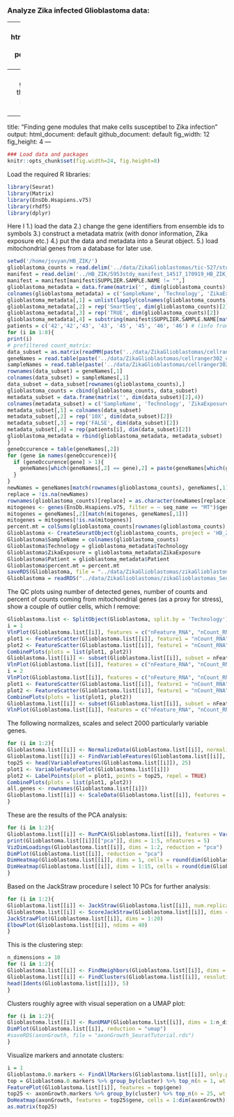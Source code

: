### Analyze Zika infected Glioblastoma data:

---
  output:
  html_document: default
pdf_document: default
---
  ### Finding gene modules that make cells susceptibel to Zika infection
  
  ---
  title: "Finding gene modules that make cells susceptibel to Zika infection"
output:
  html_document: default
github_document: default
fig_width: 12
fig_height: 4 
---
  
```r
### Load data and packages
knitr::opts_chunk$set(fig.width=24, fig.height=8) 
```

Load the required R libraries:
```r
library(Seurat)
library(Matrix)
library(EnsDb.Hsapiens.v75)
library(rhdf5)
library(dplyr)
```

Here I 1.) load the data 2.) change the gene identifiers from ensemble ids to symbols 3.) construct a metadata matrix (with donor information, Zika exposure etc.)  4.) put the data and metadata into a Seurat object. 5.) load mitochondrial genes from a database for later use.
```r
setwd('/home/jovyan/HB_ZIK/')
glioblastoma_counts = read.delim('../data/ZikaGlioblastomas/tic-527/study5953-tic527-star-fc-genecounts.txt', row.names = 1)
manifest = read.delim('../HB_ZIK/5953stdy_manifest_14517_170919_HB_ZIK_046_048_050_051.csv', sep = ',', skip = 8)
manifest = manifest[manifest$SUPPLIER.SAMPLE.NAME != "",]
glioblastoma_metadata = data.frame(matrix('', dim(glioblastoma_counts)[2],4))
colnames(glioblastoma_metadata) = c('SampleName', 'Technology', 'ZikaExposure', 'Patient')
glioblastoma_metadata[,1] = unlist(lapply(colnames(glioblastoma_counts), function(x) substring(x,2)))
glioblastoma_metadata[,2] = rep('SmartSeq', dim(glioblastoma_counts)[2])
glioblastoma_metadata[,3] = rep('TRUE', dim(glioblastoma_counts)[2])
glioblastoma_metadata[,4] = substring(manifest$SUPPLIER.SAMPLE.NAME[match(glioblastoma_metadata$SampleName, manifest$SANGER.SAMPLE.ID)], 3, 4)
patients = c('42','42','43', '43', '45', '45', '46', '46') # (info from sample tracker)
for (i in 1:8){
print(i)
# prefiltered count_matrix:
data_subset = as.matrix(readMM(paste('../data/ZikaGlioblastomas/cellranger302_count_32771_5953STDY855119', as.character(i), '_GRCh38-3_0_0_premrna/filtered_feature_bc_matrix/filtered_feature_bc_matrix/matrix.mtx', sep = '')))
geneNames = read.table(paste('../data/ZikaGlioblastomas/cellranger302_count_32771_5953STDY855119', as.character(i), '_GRCh38-3_0_0_premrna/filtered_feature_bc_matrix/filtered_feature_bc_matrix/features.tsv', sep = ''))
sampleNames = read.table(paste('../data/ZikaGlioblastomas/cellranger302_count_32771_5953STDY855119', as.character(i), '_GRCh38-3_0_0_premrna/filtered_feature_bc_matrix/filtered_feature_bc_matrix/barcodes.tsv', sep = ''))
rownames(data_subset) = geneNames[,1]
colnames(data_subset) = sampleNames[,1]
data_subset = data_subset[rownames(glioblastoma_counts),]
glioblastoma_counts = cbind(glioblastoma_counts, data_subset)
metadata_subset = data.frame(matrix('', dim(data_subset)[2],4))
colnames(metadata_subset) = c('SampleName', 'Technology', 'ZikaExposure', 'Patient')
metadata_subset[,1] = colnames(data_subset)
metadata_subset[,2] = rep('10X', dim(data_subset)[2])
metadata_subset[,3] = rep('FALSE', dim(data_subset)[2])
metadata_subset[,4] = rep(patients[i], dim(data_subset)[2])
glioblastoma_metadata = rbind(glioblastoma_metadata, metadata_subset)
}
geneOccurence = table(geneNames[,2])
for (gene in names(geneOccurence)){
  if (geneOccurence[gene] > 1){
    geneNames[which(geneNames[,2] == gene),2] = paste(geneNames[which(geneNames[,2] == gene),2], '(', geneNames[which(geneNames[,2] == gene),1], ')', sep = '')
  }
}
newNames = geneNames[match(rownames(glioblastoma_counts), geneNames[,1]),2]
replace = !is.na(newNames)
rownames(glioblastoma_counts)[replace] = as.character(newNames[replace])
mitogenes <- genes(EnsDb.Hsapiens.v75, filter = ~ seq_name == "MT")$gene_id
mitogenes = geneNames[,2][match(mitogenes, geneNames[,1])]
mitogenes = mitogenes[!is.na(mitogenes)] 
percent.mt = colSums(glioblastoma_counts[rownames(glioblastoma_counts) %in% mitogenes,])/colSums(glioblastoma_counts)
Glioblastoma <- CreateSeuratObject(glioblastoma_counts, project = 'HB_ZIK', min.cells = 0, min.features = 0)
Glioblastoma$SampleName = colnames(glioblastoma_counts)
Glioblastoma$Technology = glioblastoma_metadata$Technology
Glioblastoma$ZikaExposure = glioblastoma_metadata$ZikaExposure
Glioblastoma$Patient = glioblastoma_metadata$Patient
Glioblastoma$percent.mt = percent.mt
saveRDS(Glioblastoma, file = "../data/ZikaGlioblastomas/zikaGlioblastomas_SeuratObject.rds")
Glioblastoma = readRDS("../data/ZikaGlioblastomas/zikaGlioblastomas_SeuratObject.rds")
```

The QC plots using number of detected genes, number of counts and percent of counts coming from mitochondrial genes (as a proxy for stress), show a couple of outlier cells, which I remove:
  
```r
Glioblastoma.list <- SplitObject(Glioblastoma, split.by = 'Technology')
i = 1
VlnPlot(Glioblastoma.list[[i]], features = c("nFeature_RNA", "nCount_RNA", "percent.mt"), ncol = 3, group.by = 'Patient')
plot1 <- FeatureScatter(Glioblastoma.list[[i]], feature1 = "nCount_RNA", feature2 = "percent.mt")
plot2 <- FeatureScatter(Glioblastoma.list[[i]], feature1 = "nCount_RNA", feature2 = "nFeature_RNA")
CombinePlots(plots = list(plot1, plot2))
Glioblastoma.list[[i]] <- subset(Glioblastoma.list[[i]], subset = nFeature_RNA > 2500 & nFeature_RNA < 12000 & nCount_RNA < 2*10^6 & percent.mt < 0.1)
VlnPlot(Glioblastoma.list[[i]], features = c("nFeature_RNA", "nCount_RNA", "percent.mt"), ncol = 3, group.by = 'Patient')
i = 2
VlnPlot(Glioblastoma.list[[i]], features = c("nFeature_RNA", "nCount_RNA", "percent.mt"), ncol = 3, group.by = 'Patient')
plot1 <- FeatureScatter(Glioblastoma.list[[i]], feature1 = "nCount_RNA", feature2 = "percent.mt")
plot2 <- FeatureScatter(Glioblastoma.list[[i]], feature1 = "nCount_RNA", feature2 = "nFeature_RNA")
CombinePlots(plots = list(plot1, plot2))
Glioblastoma.list[[i]] <- subset(Glioblastoma.list[[i]], subset = nFeature_RNA > 500 & nFeature_RNA < 5000 & nCount_RNA > 0 & nCount_RNA < 4*10^5 & percent.mt < 0.1)
VlnPlot(Glioblastoma.list[[i]], features = c("nFeature_RNA", "nCount_RNA", "percent.mt"), ncol = 3, group.by = 'Patient')
```

The following normalizes, scales and select 2000 particularly variable genes. 

```r
for (i in 1:2){
Glioblastoma.list[[i]] <- NormalizeData(Glioblastoma.list[[i]], normalization.method = "LogNormalize", scale.factor = 10000)
Glioblastoma.list[[i]] <- FindVariableFeatures(Glioblastoma.list[[i]], selection.method = "vst", nfeatures = 200)
top25 <- head(VariableFeatures(Glioblastoma.list[[i]]), 25)
plot1 <- VariableFeaturePlot(Glioblastoma.list[[i]])
plot2 <- LabelPoints(plot = plot1, points = top25, repel = TRUE)
CombinePlots(plots = list(plot1, plot2))
all.genes <- rownames(Glioblastoma.list[[i]])
Glioblastoma.list[[i]] <- ScaleData(Glioblastoma.list[[i]], features = all.genes)
}
```

These are the results of the PCA analysis:

```r
for (i in 1:2){
Glioblastoma.list[[i]] <- RunPCA(Glioblastoma.list[[i]], features = VariableFeatures(object = Glioblastoma.list[[i]]))
print(Glioblastoma.list[[i]][["pca"]], dims = 1:5, nfeatures = 5)
VizDimLoadings(Glioblastoma.list[[i]], dims = 1:2, reduction = "pca")
DimPlot(Glioblastoma.list[[i]], reduction = "pca")
DimHeatmap(Glioblastoma.list[[i]], dims = 1, cells = round(dim(Glioblastoma.list[[i]])[2])/2, balanced = TRUE)
DimHeatmap(Glioblastoma.list[[i]], dims = 1:15, cells = round(dim(Glioblastoma.list[[i]])[2])/2, balanced = TRUE)
}
```

Based on the JackStraw procedure I select 10 PCs for further analysis:

```r
for (i in 1:2){
Glioblastoma.list[[i]] <- JackStraw(Glioblastoma.list[[i]], num.replicate = 100)
Glioblastoma.list[[i]] <- ScoreJackStraw(Glioblastoma.list[[i]], dims = 1:20)
JackStrawPlot(Glioblastoma.list[[i]], dims = 1:20)
ElbowPlot(Glioblastoma.list[[i]], ndims = 40)
}
```

This is the clustering step:

```r
n_dimensions = 10
for (i in 1:2){
Glioblastoma.list[[i]] <- FindNeighbors(Glioblastoma.list[[i]], dims = 1:n_dimensions)
Glioblastoma.list[[i]] <- FindClusters(Glioblastoma.list[[i]], resolution = 0.5)
head(Idents(Glioblastoma.list[[i]]), 5)
}
```

Clusters roughly agree with visual seperation on a UMAP plot:

```r
for (i in 1:2){
Glioblastoma.list[[i]] <- RunUMAP(Glioblastoma.list[[i]], dims = 1:n_dimensions)
DimPlot(Glioblastoma.list[[i]], reduction = "umap")
#saveRDS(axonGrowth, file = "axonGrowth_SeuratTutorial.rds")
}
```

Visualize markers and annotate clusters:

```r
i = 1
Glioblastoma.0.markers <- FindAllMarkers(Glioblastoma.list[[i]], only.pos = TRUE, min.pct = 0.25, logfc.threshold = 0.25)
top = Glioblastoma.0.markers %>% group_by(cluster) %>% top_n(n = 1, wt = avg_logFC)
FeaturePlot(Glioblastoma.list[[i]], features = top$gene)
top25 <- axonGrowth.markers %>% group_by(cluster) %>% top_n(n = 25, wt = avg_logFC)
DoHeatmap(axonGrowth, features = top25$gene, cells = 1:dim(axonGrowth)[2] + NoLegend())
as.matrix(top25)
```

